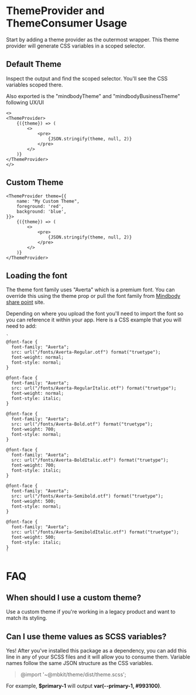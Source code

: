 # ThemeProvider and ThemeConsumer Usage

Start by adding a theme provider as the outermost wrapper. This theme provider will generate CSS variables in a scoped selector. 

## Default Theme

Inspect the output and find the scoped selector. You'll see the CSS variables scoped there. 

Also exported is the "mindbodyTheme" and "mindbodyBusinessTheme" following UX/UI  

```tsx
<>
<ThemeProvider>
    {({theme}) => (
        <>
            <pre>
                {JSON.stringify(theme, null, 2)}
            </pre>
        </>
    )}
</ThemeProvider>
</>
```

## Custom Theme

```tsx
<ThemeProvider theme={{
    name: "My Custom Theme",
    foreground: 'red',
    background: 'blue',
}}>
    {({theme}) => (
        <>
            <pre>
                {JSON.stringify(theme, null, 2)}
            </pre>
        </>
    )}
</ThemeProvider>
```

## Loading the font

The theme font family uses "Averta" which is a premium font. You can override this using the theme prop or pull the font family from <a href="https://mindbody-my.sharepoint.com/:f:/g/personal/cameron_zaas_mindbodyonline_com/ElRUyqJUjutEgzRBVgZ8xkIBhnC-sjnnOfv3nXsapx5r6g?e=Oj41iL">Mindbody share point</a> site.

Depending on where you upload the font you'll need to import the font so you can reference it within your app. Here is a CSS example that you will need to add:

```tsx
`
@font-face {
  font-family: "Averta";
  src: url("/fonts/Averta-Regular.otf") format("truetype");
  font-weight: normal;
  font-style: normal;
}

@font-face {
  font-family: "Averta";
  src: url("/fonts/Averta-RegularItalic.otf") format("truetype");
  font-weight: normal;
  font-style: italic;
}

@font-face {
  font-family: "Averta";
  src: url("/fonts/Averta-Bold.otf") format("truetype");
  font-weight: 700;
  font-style: normal;
}

@font-face {
  font-family: "Averta";
  src: url("/fonts/Averta-BoldItalic.otf") format("truetype");
  font-weight: 700;
  font-style: italic;
}

@font-face {
  font-family: "Averta";
  src: url("/fonts/Averta-Semibold.otf") format("truetype");
  font-weight: 500;
  font-style: normal;
}

@font-face {
  font-family: "Averta";
  src: url("/fonts/Averta-SemiboldItalic.otf") format("truetype");
  font-weight: 500;
  font-style: italic;
}
`
```

# FAQ

## When should I use a custom theme?

Use a custom theme if you're working in a legacy product and want to match its styling.

## Can I use theme values as SCSS variables?

Yes! After you've installed this package as a dependency, you can add this line in any of your SCSS files and it will allow you to consume them. Variable names follow the same JSON structure as the CSS variables.

> @import '~@mbkit/theme/dist/theme.scss';

For example, **$primary-1** will output **var(--primary-1, #993100)**.